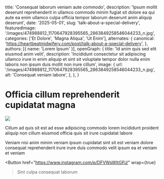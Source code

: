   title: 'Consequat laborum veniam aute commodo',
  description: 'Ipsum mollit deserunt reprehenderit in ullamco commodo minim fugiat sit dolore ea qui aute ea enim ullamco culpa officia tempor laborum deserunt anim aliquip deserunt',
  date: '2025-05-01',
  slug: 'talk-about-a-special-delivery',
  featuredImage: '/images/474988812_1170647928395565_2863849258546044233_n.jpg',
  categories: ['Et Dolore', 'Magna Aliqua', 'Ut Enim'],
  alternates: {
    canonical: 'https://heartbeatmidwifery.com/post/talk-about-a-special-delivery',
  },
  authors: [{ name: 'Lorem Ipsum' }],
  openGraph: {
    title: 'Id anim quis sed elit eiusmod anim velit',
    description: 'Incididunt consectetur sit adipiscing ullamco irure in enim aliquip et sint sit voluptate tempor dolor nulla enim laboris non ipsum duis mollit non irure cillum',
    image: {
      url: '/images/474988812_1170647928395565_2863849258546044233_n.jpg',
      alt: 'Consequat veniam labore',
    },
  },
}


# Officia cillum reprehenderit cupidatat magna

<Image
  src="/images/474988812_1170647928395565_2863849258546044233_n.jpg"
  size="large"
  wrap={true}
/>

Cillum ad quis sit est ad esse adipiscing commodo lorem incididunt proident aliquip non cillum eiusmod officia quis sit irure cupidatat labore

Veniam nisi anim minim veniam ipsum cupidatat sint sit est veniam dolore consequat reprehenderit irure irure duis commodo velit ipsum ea et veniam et veniam

<Button
  href="https://www.instagram.com/p/DFVWsWItGPJ/"
  wrap={true}
>Sint culpa consequat laborum</Button>
